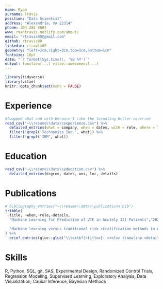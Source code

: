 ```yaml
---
name: Ryan
surname: Travis
position: "Data Scientist"
address: "Alexandria, VA 22314"
phone: 304 282 8684
www: ryantravis.netlify.com/about/
email: "rtravis89@gmail.com"
github: rtravis89
linkedin: rtravis89
geometry: "left=3cm,right=3cm,top=1cm,bottom=1cm"
fontsize: 10pt
date: "`r format(Sys.time(), '%B %Y')`"
output: function(...) vitae::awesomecv(...)
---
```

```r
library(tidyverse)
library(vitae)
knitr::opts_chunk$set(echo = FALSE)
```
# Experience
```r
#Swapped what and with because I like the formating better reversed
read_csv("~\\resume\\data\\experience.csv") %>%
  detailed_entries(what = company, when = dates, with = role, where = loc, why = details) %>%
  filter(!grepl('Technomics Inc.', what)) %>%
  filter(!grepl('IBM', what))
```
# Education
```r
read_csv("~\\resume\\data\\education.csv") %>% 
  detailed_entries(degree, dates, uni, loc, details)
```
# Publications
```r
# bibliography_entries("~\\resume\\data\\publications.bib")
tribble(
 ~title, ~when,~role,~details,
  "Machine Learning for Prediction of VTE in Acutely Ill Patients","2020","Lead Statistician","https://doi.org/10.1002/rth2.12292",
 
  "Machine learning versus traditional risk stratification methods in ACS","2019","Lead Statistician", "https://doi.org/10.1007/s11239-019-01940-8"
) %>%
  brief_entries(glue::glue("\\textbf{<title>}: <role> \\newline <details>", .open = "<", .close = ">"), when, .protect = FALSE)
```
# Skills
R, Python, SQL, git, SAS, Experimental Design, Randomized Control Trials, Regression Modeling, Supervised Learning, Exploratory Analysis, Data Visualization, Causal Inference, Bayesian Methods
